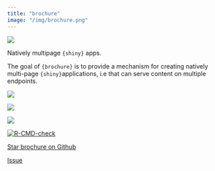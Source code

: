 ```yaml
---
title: "brochure"
image: "/img/brochure.png"
---
```


::: {.grid}

::: {.g-col-6}

![](/img/brochure.png)

:::

::: {.g-col-6}

Natively multipage `{shiny}` apps.

The goal of `{brochure}` is to provide a mechanism for creating natively multi-page `{shiny}`applications, i.e that can serve content on multiple endpoints.

<div align = "center">

<img src = "https://lifecycle.r-lib.org/articles/figures/lifecycle-experimental.svg">

<a href="https://CRAN.R-project.org/package=brochure">
<img src = "https://www.r-pkg.org/badges/version/brochure">
</a>

<a href="https://cranlogs.r-pkg.org/downloads/total/last-month/brochure">
  <img src = "https://cranlogs.r-pkg.org/badges/brochure">
</a>

<a href="https://github.com/colinfay/brochure/actions">
 <img src="https://github.com/colinfay/brochure/workflows/R-CMD-check/badge.svg" alt="R-CMD-check"/>
</a>

<a class="github-button" href="https://github.com/colinfay/brochure" data-icon="octicon-star" data-show-count="true" aria-label="Star this on GitHub">Star brochure on Github</a>

<a class="github-button" href="https://github.com/colinfay/brochure/issues" data-icon="octicon-issue-opened"  data-show-count="true" aria-label="Issue buttons/github-buttons on GitHub">Issue</a>
</div>

:::

:::


<script async defer src="https://buttons.github.io/buttons.js"></script>
